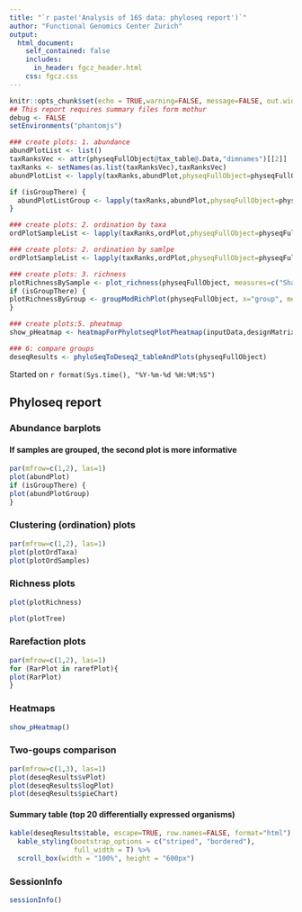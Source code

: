 ```yaml
---
title: "`r paste('Analysis of 16S data: phyloseq report')`"
author: "Functional Genomics Center Zurich"
output: 
  html_document:
    self_contained: false
    includes:
      in_header: fgcz_header.html
    css: fgcz.css
---
```


```r
knitr::opts_chunk$set(echo = TRUE,warning=FALSE, message=FALSE, out.width = "49%")
## This report requires summary files form mothur
debug <- FALSE
setEnvironments("phantomjs")
```

```r
### create plots: 1. abundance
abundPlotList <- list()
taxRanksVec <- attr(physeqFullObject@tax_table@.Data,"dimnames")[[2]]
taxRanks <- setNames(as.list(taxRanksVec),taxRanksVec)
abundPlotList <- lapply(taxRanks,abundPlot,physeqFullObject=physeqFullObject,xAes="Sample",y="relSampleFract")

if (isGroupThere) {
  abundPlotListGroup <- lapply(taxRanks,abundPlot,physeqFullObject=physeqFullObject,xAes="group",y="relGroupFract")
}
```

```r
### create plots: 2. ordination by taxa
ordPlotSampleList <- lapply(taxRanks,ordPlot,physeqFullObject=physeqFullObject, type="samples")
```

```r
### create plots: 2. ordination by samlpe
ordPlotSampleList <- lapply(taxRanks,ordPlot,physeqFullObject=physeqFullObject, type="taxa")
```

```r
### create plots: 3. richness 
plotRichnessBySample <- plot_richness(physeqFullObject, measures=c("Shannon"))
if (isGroupThere) {
plotRichnessByGroup <- groupModRichPlot(physeqFullObject, x="group", measures=c("Shannon"))
}
```


```r
### create plots:5. pheatmap
show_pHeatmap <- heatmapForPhylotseqPlotPheatmap(inputData,designMatrix)
```


```r
### 6: compare groups
deseqResults <- phyloSeqToDeseq2_tableAndPlots(physeqFullObject)
```

Started on `r format(Sys.time(), "%Y-%m-%d %H:%M:%S")`

## Phyloseq report {.tabset}
### Abundance barplots
#### If samples are grouped, the second plot  is more informative
```r
par(mfrow=c(1,2), las=1)
plot(abundPlot)
if (isGroupThere) {
plot(abundPlotGroup)
}
```

### Clustering (ordination) plots
```r
par(mfrow=c(1,2), las=1)
plot(plotOrdTaxa)
plot(plotOrdSamples)
```

### Richness plots
```r
plot(plotRichness)
```

```r
plot(plotTree)
```

### Rarefaction plots
```r
par(mfrow=c(1,2), las=1)
for (RarPlot in rarefPlot){
plot(RarPlot)
}
```

### Heatmaps
```r
show_pHeatmap()
```

### Two-goups comparison
```r
par(mfrow=c(1,3), las=1)
plot(deseqResults$vPlot)
plot(deseqResults$logPlot)
plot(deseqResults$pieChart)
```

#### Summary table (top 20 differentially expressed organisms)
```r
kable(deseqResults$table, escape=TRUE, row.names=FALSE, format="html") %>%
  kable_styling(bootstrap_options = c("striped", "bordered"),
                full_width = T) %>%
  scroll_box(width = "100%", height = "600px")
```

### SessionInfo
```r
sessionInfo()
```
